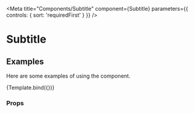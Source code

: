 


<Meta
  title="Components/Subtitle"
  component={Subtitle}
  parameters={{ controls: { sort: 'requiredFirst' } }}
/>

# Subtitle

## Examples

Here are some examples of using the component.

<Canvas>
  <Story name="0_0" args={{ children: 'I am a subtitle' }}>
    {Template.bind({})}
  </Story>
</Canvas>

### Props

<ArgsTable component={Subtitle} />
